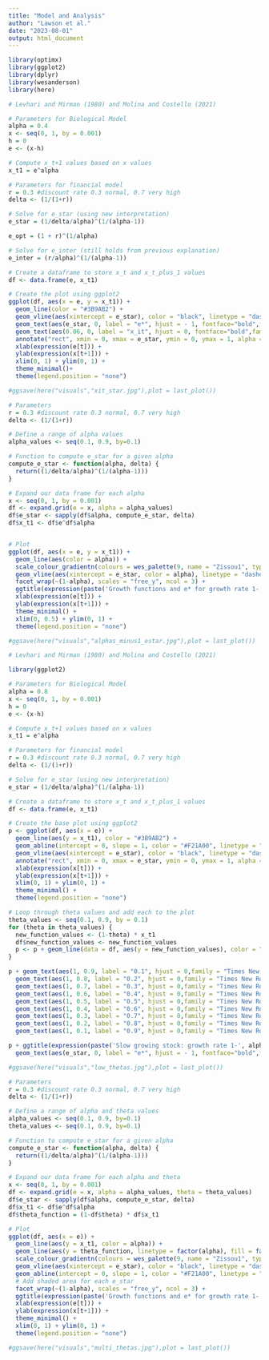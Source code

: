 ```yaml
---
title: "Model and Analysis"
author: "Lawson et al."
date: "2023-08-01"
output: html_document
---
```


```r

library(optimx)
library(ggplot2)
library(dplyr)
library(wesanderson)
library(here)

```


```r

# Levhari and Mirman (1980) and Molina and Costello (2021)

# Parameters for Biological Model
alpha = 0.4 
x <- seq(0, 1, by = 0.001)
h = 0
e <- (x-h)

# Compute x_t+1 values based on x values
x_t1 = e^alpha

# Parameters for financial model
r = 0.3 #discount rate 0.3 normal, 0.7 very high
delta <- (1/(1+r))

# Solve for e_star (using new interpretation)
e_star = (1/delta/alpha)^(1/(alpha-1))

e_opt = (1 + r)^(1/alpha)

# Solve for e_inter (still holds from previous explanation)
e_inter = (r/alpha)^(1/(alpha-1))

# Create a dataframe to store x_t and x_t_plus_1 values
df <- data.frame(e, x_t1)

# Create the plot using ggplot2
ggplot(df, aes(x = e, y = x_t1)) +
  geom_line(color = "#3B9AB2") +  
  geom_vline(aes(xintercept = e_star), color = "black", linetype = "dashed") +  # Add a vertical line for e_star e_inter
  geom_text(aes(e_star, 0, label = "e*", hjust = - 1, fontface="bold",family = "Times New Roman", size=5)) +
  geom_text(aes(0.06, 0, label = "x_it", hjust = 0, fontface="bold",family = "Times New Roman", size=5)) +
  annotate("rect", xmin = 0, xmax = e_star, ymin = 0, ymax = 1, alpha = .2) +
  xlab(expression(e[t])) +
  ylab(expression(x[t+1])) +
  xlim(0, 1) + ylim(0, 1) +  
  theme_minimal()+
  theme(legend.position = "none")

#ggsave(here("visuals","xit_star.jpg"),plot = last_plot())

```


```r

# Parameters
r = 0.3 #discount rate 0.3 normal, 0.7 very high
delta <- (1/(1+r))

# Define a range of alpha values
alpha_values <- seq(0.1, 0.9, by=0.1)

# Function to compute e_star for a given alpha
compute_e_star <- function(alpha, delta) {
  return((1/delta/alpha)^(1/(alpha-1)))
}

# Expand our data frame for each alpha
x <- seq(0, 1, by = 0.001)
df <- expand.grid(e = x, alpha = alpha_values)
df$e_star <- sapply(df$alpha, compute_e_star, delta)
df$x_t1 <- df$e^df$alpha


# Plot
ggplot(df, aes(x = e, y = x_t1)) +
  geom_line(aes(color = alpha)) +
  scale_colour_gradientn(colours = wes_palette(9, name = "Zissou1", type = "continuous")) +
  geom_vline(aes(xintercept = e_star, color = alpha), linetype = "dashed") +
  facet_wrap(~(1-alpha), scales = "free_y", ncol = 3) +
  ggtitle(expression(paste('Growth functions and e* for growth rate 1-', alpha))) +
  xlab(expression(e[t])) +
  ylab(expression(x[t+1])) +
  theme_minimal() +
  xlim(0, 0.5) + ylim(0, 1) +
  theme(legend.position = "none")

#ggsave(here("visuals","alphas_minus1_estar.jpg"),plot = last_plot())
```

```r

# Levhari and Mirman (1980) and Molina and Costello (2021)

library(ggplot2)

# Parameters for Biological Model
alpha = 0.8 
x <- seq(0, 1, by = 0.001)
h = 0
e <- (x-h)

# Compute x_t+1 values based on x values
x_t1 = e^alpha

# Parameters for financial model
r = 0.3 #discount rate 0.3 normal, 0.7 very high
delta <- (1/(1+r))

# Solve for e_star (using new interpretation)
e_star = (1/delta/alpha)^(1/(alpha-1))

# Create a dataframe to store x_t and x_t_plus_1 values
df <- data.frame(e, x_t1)

# Create the base plot using ggplot2
p <- ggplot(df, aes(x = e)) +
  geom_line(aes(y = x_t1), color = "#3B9AB2") +
  geom_abline(intercept = 0, slope = 1, color = "#F21A00", linetype = "dashed", size=1) +  # 45-degree line
  geom_vline(aes(xintercept = e_star), color = "black", linetype = "dashed") +  # Add a vertical line for e_star e_inter
  annotate("rect", xmin = 0, xmax = e_star, ymin = 0, ymax = 1, alpha = .2) +
  xlab(expression(x[t])) +
  ylab(expression(x[t+1])) +
  xlim(0, 1) + ylim(0, 1) +  
  theme_minimal() +
  theme(legend.position = "none")

# Loop through theta values and add each to the plot
theta_values <- seq(0.1, 0.9, by = 0.1)
for (theta in theta_values) {
  new_function_values <- (1-theta) * x_t1
  df$new_function_values <- new_function_values
  p <- p + geom_line(data = df, aes(y = new_function_values), color = "#78B7C5", linetype="dashed")
}

p + geom_text(aes(1, 0.9, label = "0.1", hjust = 0,family = "Times New Roman", size=2)) +
  geom_text(aes(1, 0.8, label = "0.2", hjust = 0,family = "Times New Roman", size=2)) +
  geom_text(aes(1, 0.7, label = "0.3", hjust = 0,family = "Times New Roman", size=2)) +
  geom_text(aes(1, 0.6, label = "0.4", hjust = 0,family = "Times New Roman", size=2)) +
  geom_text(aes(1, 0.5, label = "0.5", hjust = 0,family = "Times New Roman", size=2)) +
  geom_text(aes(1, 0.4, label = "0.6", hjust = 0,family = "Times New Roman", size=2)) +
  geom_text(aes(1, 0.3, label = "0.7", hjust = 0,family = "Times New Roman", size=2)) +
  geom_text(aes(1, 0.2, label = "0.8", hjust = 0,family = "Times New Roman", size=2)) +
  geom_text(aes(1, 0.1, label = "0.9", hjust = 0,family = "Times New Roman", size=2))

p + ggtitle(expression(paste('Slow growing stock: growth rate 1-', alpha, '= 0.2 with dispersal'))) +
  geom_text(aes(e_star, 0, label = "e*", hjust = - 1, fontface="bold",family = "Times New Roman", size=5)) 

#ggsave(here("visuals","low_thetas.jpg"),plot = last_plot())
```

```r

# Parameters
r = 0.3 #discount rate 0.3 normal, 0.7 very high
delta <- (1/(1+r))

# Define a range of alpha and theta values
alpha_values <- seq(0.1, 0.9, by=0.1)
theta_values <- seq(0.1, 0.9, by=0.1)

# Function to compute e_star for a given alpha
compute_e_star <- function(alpha, delta) {
  return((1/delta/alpha)^(1/(alpha-1)))
}

# Expand our data frame for each alpha and theta
x <- seq(0, 1, by = 0.001)
df <- expand.grid(e = x, alpha = alpha_values, theta = theta_values)
df$e_star <- sapply(df$alpha, compute_e_star, delta)
df$x_t1 <- df$e^df$alpha
df$theta_function = (1-df$theta) * df$x_t1

# Plot
ggplot(df, aes(x = e)) +
  geom_line(aes(y = x_t1, color = alpha)) +
  geom_line(aes(y = theta_function, linetype = factor(alpha), fill = factor(theta))) + # Add theta lines
  scale_colour_gradientn(colours = wes_palette(9, name = "Zissou1", type = "continuous")) +
  geom_vline(aes(xintercept = e_star), color = "black", linetype = "dashed") +
  geom_abline(intercept = 0, slope = 1, color = "#F21A00", linetype = "dashed", size=1) +  # 45-degree line
  # Add shaded area for each e_star
  facet_wrap(~(1-alpha), scales = "free_y", ncol = 3) +
  ggtitle(expression(paste('Growth functions and e* for growth rate 1-', alpha, ' with dispersal'))) +
  xlab(expression(e[t])) +
  ylab(expression(x[t+1])) +
  theme_minimal() +
  xlim(0, 1) + ylim(0, 1) +
  theme(legend.position = "none")

#ggsave(here("visuals","multi_thetas.jpg"),plot = last_plot())
```

